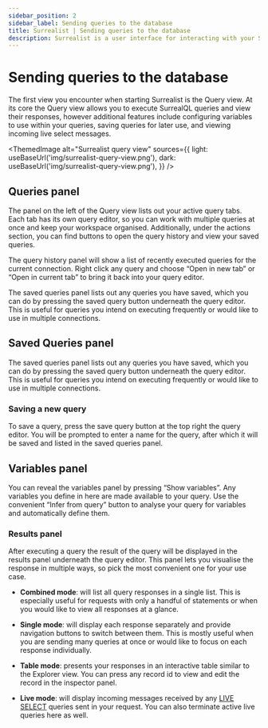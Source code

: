 ```yaml
---
sidebar_position: 2
sidebar_label: Sending queries to the database
title: Surrealist | Sending queries to the database
description: Surrealist is a user interface for interacting with your SurrealDB database visually. It enables you to seamlessly connect to any SurrealDB instance, allowing you to execute queries, explore your tables, design your schemas, and much more.
---
```



# Sending queries to the database

The first view you encounter when starting Surrealist is the Query view. At its core the Query view allows you to execute SurrealQL queries and view their responses, however additional features include configuring variables to use within your queries, saving queries for later use, and viewing incoming live select messages.

<ThemedImage
  alt="Surrealist query view"
  sources={{
    light: useBaseUrl('img/surrealist-query-view.png'),
    dark: useBaseUrl('img/surrealist-query-view.png'),
  }}
/>

## Queries panel

The panel on the left of the Query view lists out your active query tabs. Each tab has its own query editor, so you can  work with multiple queries at once and keep your workspace organised. Additionally, under the actions section, you can find buttons to open the query history and view your saved queries.

The query history panel will show a list of recently executed queries for the current connection. Right click any query and choose “Open in new tab” or “Open in current tab” to bring it back into your query editor.

The saved queries panel lists out any queries you have saved, which you can do by pressing the saved query button underneath the query editor. This is useful for queries you intend on executing frequently or would like to use in multiple connections.

## Saved Queries panel

The saved queries panel lists out any queries you have saved, which you can do by pressing the saved query button underneath the query editor. This is useful for queries you intend on executing frequently or would like to use in multiple connections.

### Saving a new query

To save a query, press the save query button at the top right the query editor. You will be prompted to enter a name for the query, after which it will be saved and listed in the saved queries panel.


## Variables panel

You can reveal the variables panel by pressing “Show variables”. Any variables you define in here are made available to your query. Use the convenient “Infer from query” button to analyse your query for variables and automatically define them.

### Results panel

After executing a query the result of the query will be displayed in the results panel underneath the query editor. This panel lets you visualise the response in multiple ways, so pick the most convenient one for your use case.

- **Combined mode**: will list all query responses in a single list. This is especially useful for requests with only a handful of statements or when you would like to view all responses at a glance.

- **Single mode**: will display each response separately and provide navigation buttons to switch between them. This is mostly useful when you are sending many queries at once or would like to focus on each response individually.

- **Table mode**: presents your responses in an interactive table similar to the Explorer view. You can press any record id to view and edit the record in the inspector panel.

- **Live mode**: will display incoming messages received by any [LIVE SELECT](/docs/surrealdb/surrealql/statements/live) queries sent in your request. You can also terminate active live queries here as well.


